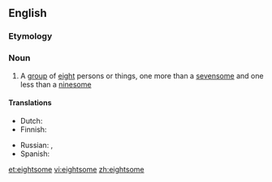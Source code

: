 ==English==

===Etymology===
{{suffix|eight|some|lang=en}}

===Noun===
{{en-noun}}

# A [[group]] of [[eight]] persons or things, one more than a [[sevensome]] and one less than a [[ninesome]]

====Translations====
{{trans-top|group of eight}}
* Dutch: {{t+|nl|achttal|n}}
* Finnish: {{t+|fi|kahdeksikko}}
{{trans-mid}}
* Russian: {{t+|ru|во́сьмеро}}, {{t+|ru|восьмёрка|f}}
* Spanish: {{t+|es|octeto|m}}
{{trans-bottom}}

[[et:eightsome]]
[[vi:eightsome]]
[[zh:eightsome]]